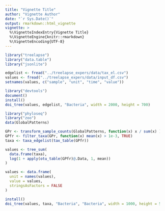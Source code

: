 ```yaml
---
title: "Vignette Title"
author: "Vignette Author"
date: "`r Sys.Date()`"
output: rmarkdown::html_vignette
vignette: >
  %\VignetteIndexEntry{Vignette Title}
  %\VignetteEngine{knitr::rmarkdown}
  %\VignetteEncoding{UTF-8}
---
```


```r
library("treelapse")
library("data.table")
library("jsonlite")

edgelist <- fread("../treelapse_expers/data/tax_el.csv")
values <- fread("../treelapse_expers/data/input_df.csv")
setnames(values, c("sample", "unit", "time", "value"))

library("devtools")
document()
install()
doi_tree(values, edgelist, "Bacteria", width = 2000, height = 700)
```

```r
library("phyloseq")
library("zoo")
data(GlobalPatterns)

GPr <- transform_sample_counts(GlobalPatterns, function(x) x / sum(x) )
GPfr <- filter_taxa(GPr, function(x) mean(x) > 1e-3, TRUE)
taxa <- taxa_edgelist(tax_table(GPfr))

values <- tree_sum(
  data.frame(taxa),
  log(1 + apply(otu_table(GPfr)@.Data, 1, mean))
)

values <- data.frame(
  unit = names(values),
  value = values,
  stringsAsFactors = FALSE
)

install()
doi_tree(values, taxa, "Bacteria", "Bacteria", width = 1000, height = 500)
```
